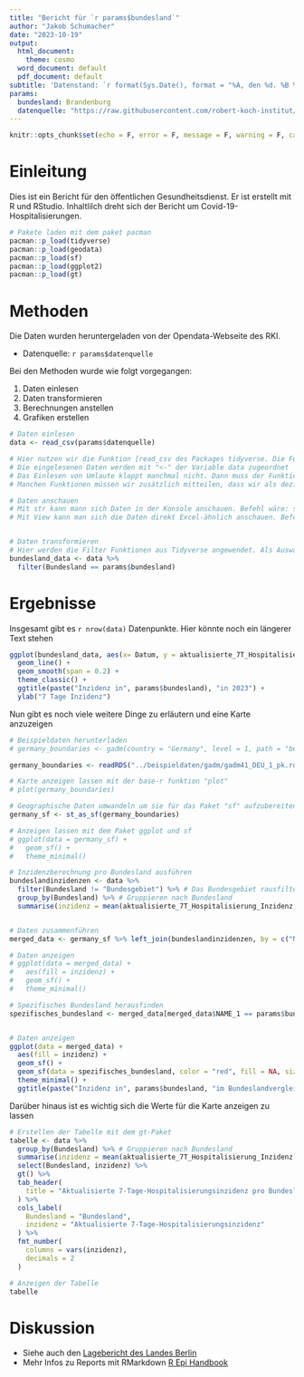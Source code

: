 ```yaml
---
title: "Bericht für `r params$bundesland`"
author: "Jakob Schumacher"
date: "2023-10-19"
output:
  html_document:
    theme: cosmo
  word_document: default
  pdf_document: default
subtitle: 'Datenstand: `r format(Sys.Date(), format = "%A, den %d. %B %Y")`'
params:
  bundesland: Brandenburg
  datenquelle: "https://raw.githubusercontent.com/robert-koch-institut/COVID-19-Hospitalisierungen_in_Deutschland/master/Aktuell_Deutschland_adjustierte-COVID-19-Hospitalisierungen.csv"
---
```



```r
knitr::opts_chunk$set(echo = F, error = F, message = F, warning = F, cache = F)

```


# Einleitung
Dies ist ein Bericht für den öffentlichen Gesundheitsdienst. Er ist erstellt mit R und RStudio. Inhaltlilch dreht sich der Bericht um Covid-19-Hospitalisierungen. 

```r
# Pakete laden mit dem paket pacman
pacman::p_load(tidyverse)
pacman::p_load(geodata)
pacman::p_load(sf)
pacman::p_load(ggplot2)
pacman::p_load(gt)
```

# Methoden
Die Daten wurden heruntergeladen von der Opendata-Webseite des RKI. 

* Datenquelle: `r params$datenquelle`

Bei den Methoden wurde wie folgt vorgegangen:

1. Daten einlesen
2. Daten transformieren
3. Berechnungen anstellen
4. Grafiken erstellen

```r
# Daten einlesen
data <- read_csv(params$datenquelle)

# Hier nutzen wir die Funktion [read_csv des Packages tidyverse. Die Funktion versucht mit sinnvollen Defaults den Datensatz zu lesen. ](https://readr.tidyverse.org/reference/read_delim.html). Alternativ gibt es im Paket "rio" die Funktion "import". Zusammenfassung für [Import Export im Epi R Handbook](https://epirhandbook.com/en/import-and-export.html)
# Die eingelesenen Daten werden mit "<-" der Variable data zugeordnet
# Das Einlesen von Umlaute klappt manchmal nicht. Dann muss der Funktion mitgeteilt werden, dass es sich um UTF-8 kodierte Daten handelt. Dies macht man mit dem Argument encoding = "UTF-8". Das Argument muss mit Komma getrennt werden. Mittels guess_encoding("Dateiname.csv") kann das genaue Encoding herausgefunden werden. 
# Manchen Funktionen müssen wir zusätzlich mitteilen, dass wir als dezimaltrenner "," statt "." haben.


```


```r
# Daten anschauen
# Mit str kann mann sich Daten in der Konsole anschauen. Befehl wäre: str(data)
# Mit View kann man sich die Daten direkt Excel-ähnlich anschauen. Befehl wäre: View(data)


# Daten transformieren
# Hier werden die Filter Funktionen aus Tidyverse angewendet. Als Auswahl wird das Bundesland genommen, dass wir über die Paremter-Funktion von Rmarkdown bekommen
bundesland_data <- data %>% 
  filter(Bundesland == params$bundesland)
```

# Ergebnisse
Insgesamt gibt es `r nrow(data)` Datenpunkte. Hier könnte noch ein längerer Text stehen

```r

ggplot(bundesland_data, aes(x= Datum, y = aktualisierte_7T_Hospitalisierung_Inzidenz)) +
  geom_line() +
  geom_smooth(span = 0.2) +
  theme_classic() +
  ggtitle(paste("Inzidenz in", params$bundesland), "in 2023") +
  ylab("7 Tage Inzidenz")

```

Nun gibt es noch viele weitere Dinge zu erläutern und eine Karte anzuzeigen  
```r

# Beispieldaten herunterladen
# germany_boundaries <- gadm(country = "Germany", level = 1, path = "beispieldaten/")

germany_boundaries <- readRDS("../beispieldaten/gadm/gadm41_DEU_1_pk.rds")

# Karte anzeigen lassen mit der base-r funktion "plot"
# plot(germany_boundaries)

# Geographische Daten umwandeln um sie für das Paket "sf" aufzubereiten
germany_sf <- st_as_sf(germany_boundaries)

# Anzeigen lassen mit dem Paket ggplot und sf
# ggplot(data = germany_sf) +
#   geom_sf() +
#   theme_minimal()

# Inzidenzberechnung pro Bundesland ausführen
bundeslandinzidenzen <- data %>% 
  filter(Bundesland != "Bundesgebiet") %>% # Das Bundesgebiet rausfiltern
  group_by(Bundesland) %>% # Gruppieren nach Bundesland
  summarise(inzidenz = mean(aktualisierte_7T_Hospitalisierung_Inzidenz, na.rm = T)) # Den Mittelwert der Inzidenz berechnen


# Daten zusammenführen
merged_data <- germany_sf %>% left_join(bundeslandinzidenzen, by = c("NAME_1" = "Bundesland"))

# Daten anzeigen
# ggplot(data = merged_data) +
#   aes(fill = inzidenz) +
#   geom_sf() +
#   theme_minimal()

# Spezifisches Bundesland herausfinden
spezifisches_bundesland <- merged_data[merged_data$NAME_1 == params$bundesland, ]


# Daten anzeigen
ggplot(data = merged_data) +
  aes(fill = inzidenz) +
  geom_sf() +
  geom_sf(data = spezifisches_bundesland, color = "red", fill = NA, size = 3) +  # Highlight des spezifischen Bundeslandes
  theme_minimal() +
  ggtitle(paste("Inzidenz in", params$bundesland, "im Bundeslandvergleich"))

```

Darüber hinaus ist es wichtig sich die Werte für die Karte anzeigen zu lassen  
```r
# Erstellen der Tabelle mit dem gt-Paket
tabelle <- data %>%
  group_by(Bundesland) %>% # Gruppieren nach Bundesland
  summarise(inzidenz = mean(aktualisierte_7T_Hospitalisierung_Inzidenz, na.rm = T)) %>% # Den Mittelwert der Inzidenz berechnen
  select(Bundesland, inzidenz) %>%
  gt() %>%
  tab_header(
    title = "Aktualisierte 7-Tage-Hospitalisierungsinzidenz pro Bundesland"
  ) %>%
  cols_label(
    Bundesland = "Bundesland",
    inzidenz = "Aktualisierte 7-Tage-Hospitalisierungsinzidenz"
  ) %>%
  fmt_number(
    columns = vars(inzidenz),
    decimals = 2
  )

# Anzeigen der Tabelle
tabelle


```

# Diskussion

* Siehe auch den [Lagebericht des Landes Berlin](https://data.lageso.de/lageso/corona/corona.html#start)
* Mehr Infos zu Reports mit RMarkdown [R Epi Handbook](https://epirhandbook.com/en/reports-with-r-markdown.html)
